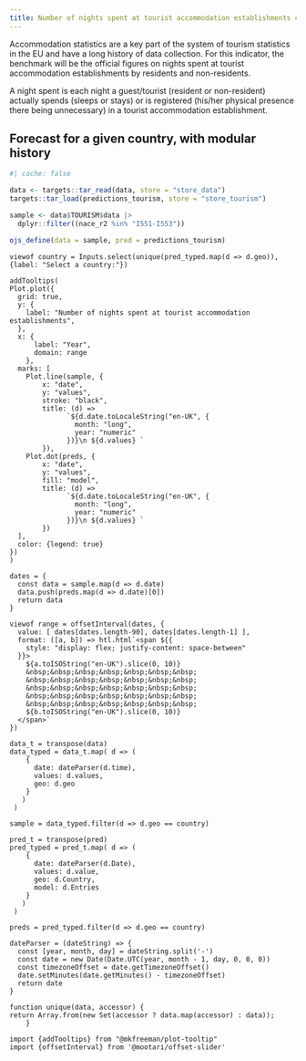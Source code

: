 ```yaml
---
title: Number of nights spent at tourist accommodation establishments challenge
---
```


Accommodation statistics are a key part of the system of tourism statistics in the EU and have a long history of data collection.
For this indicator, the benchmark will be the official figures on nights spent at tourist accommodation establishments by residents and non-residents.

A night spent is each night a guest/tourist (resident or non-resident) actually spends (sleeps or stays) or is registered (his/her physical presence there being unnecessary) in a tourist accommodation establishment.

## Forecast for a given country, with modular history

```r
#| cache: false

data <- targets::tar_read(data, store = "store_data")
targets::tar_load(predictions_tourism, store = "store_tourism")

sample <- data$TOURISM$data |>
  dplyr::filter((nace_r2 %in% "I551-I553"))

ojs_define(data = sample, pred = predictions_tourism)
```


```ojs
viewof country = Inputs.select(unique(pred_typed.map(d => d.geo)), {label: "Select a country:"})
```


```ojs
addTooltips(
Plot.plot({
  grid: true,
  y: {
    label: "Number of nights spent at tourist accommodation establishments",
  },  
  x: {
      label: "Year",
      domain: range
    },
  marks: [
    Plot.line(sample, {
        x: "date", 
        y: "values", 
        stroke: "black",
        title: (d) =>
              `${d.date.toLocaleString("en-UK", {
                month: "long",
                year: "numeric"
              })}\n ${d.values} `
        }),
    Plot.dot(preds, {
        x: "date", 
        y: "values",
        fill: "model",
        title: (d) =>
              `${d.date.toLocaleString("en-UK", {
                month: "long",
                year: "numeric"
              })}\n ${d.values} `
        })
  ],
  color: {legend: true}
})
)
```

```ojs
dates = {
  const data = sample.map(d => d.date)
  data.push(preds.map(d => d.date)[0])
  return data  
}

viewof range = offsetInterval(dates, {
  value: [ dates[dates.length-90], dates[dates.length-1] ],
  format: ([a, b]) => htl.html`<span ${{
    style: "display: flex; justify-content: space-between"
  }}>
    ${a.toISOString("en-UK").slice(0, 10)}
    &nbsp;&nbsp;&nbsp;&nbsp;&nbsp;&nbsp;&nbsp;
    &nbsp;&nbsp;&nbsp;&nbsp;&nbsp;&nbsp;&nbsp;
    &nbsp;&nbsp;&nbsp;&nbsp;&nbsp;&nbsp;&nbsp;
    &nbsp;&nbsp;&nbsp;&nbsp;&nbsp;&nbsp;&nbsp;
    &nbsp;&nbsp;&nbsp;&nbsp;&nbsp;&nbsp;&nbsp;
    ${b.toISOString("en-UK").slice(0, 10)}
  </span>`
})
```


<!-- HELPERS -->

```ojs
data_t = transpose(data)
data_typed = data_t.map( d => (
    {
      date: dateParser(d.time),
      values: d.values,
      geo: d.geo
    } 
   )
 )

sample = data_typed.filter(d => d.geo == country)
```

```ojs
pred_t = transpose(pred)
pred_typed = pred_t.map( d => (
    {
      date: dateParser(d.Date),
      values: d.value,
      geo: d.Country,
      model: d.Entries
    } 
   )
 )

preds = pred_typed.filter(d => d.geo == country)
```

```ojs
dateParser = (dateString) => {
  const [year, month, day] = dateString.split('-')
  const date = new Date(Date.UTC(year, month - 1, day, 0, 0, 0))
  const timezoneOffset = date.getTimezoneOffset()
  date.setMinutes(date.getMinutes() - timezoneOffset)
  return date
}
```

<!-- dateParser = d3.timeParse("%Y-%m-%d") -->

```ojs
function unique(data, accessor) {
return Array.from(new Set(accessor ? data.map(accessor) : data));
	}
```

<!-- DEPENDENCIES -->

```ojs
import {addTooltips} from "@mkfreeman/plot-tooltip"
import {offsetInterval} from '@mootari/offset-slider'
```
